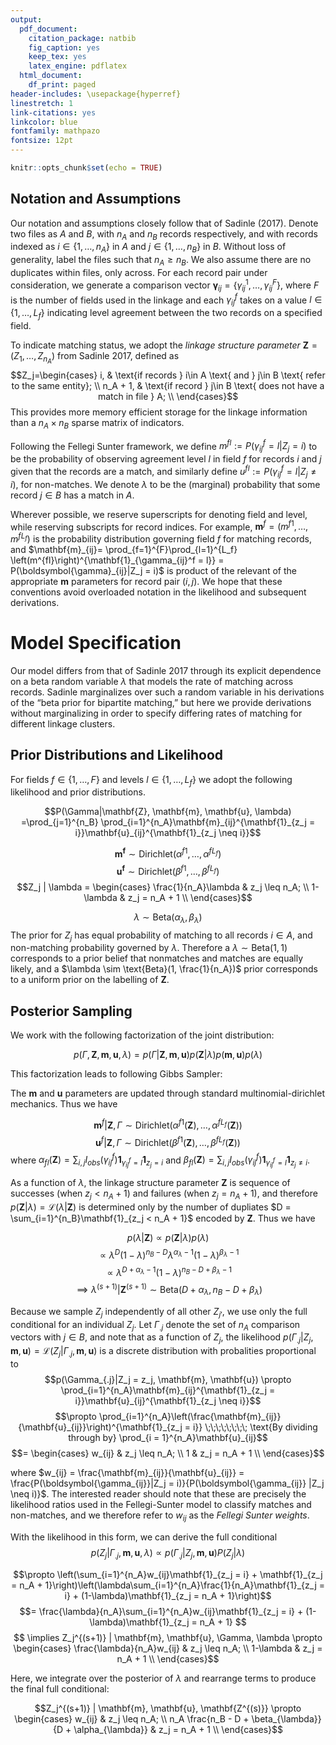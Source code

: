 ```yaml
---
output:
  pdf_document:
    citation_package: natbib
    fig_caption: yes
    keep_tex: yes
    latex_engine: pdflatex
  html_document:
    df_print: paged
header-includes: \usepackage{hyperref}
linestretch: 1
link-citations: yes
linkcolor: blue
fontfamily: mathpazo
fontsize: 12pt
---
```

\begin{flushright} 
	\end{flushright}
	\begin{center} \textbf{Base Model Specification}
	
	Brian Kundinger

	\end{center}

```r
knitr::opts_chunk$set(echo = TRUE)
```


## Notation and Assumptions

Our notation and assumptions closely follow that of Sadinle (2017). Denote two files as $A$ and $B$, with $n_A$ and $n_B$ records respectively, and with records indexed as $i \in \{1, \ldots, n_A\}$ in $A$ and $j \in \{1, \ldots, n_B\}$ in $B$. Without loss of generality, label the files such that $n_A \geq n_B$. We also assume there are no duplicates within files, only across. For each record pair under consideration, we generate a comparison vector $\boldsymbol{\gamma}_{ij} = \{\gamma_{ij}^1, \ldots, \gamma_{ij}^F\}$, where  $F$ is the number of fields used in the linkage and each $\gamma_{ij}^f$ takes on a value $l \in \{1, \ldots, L_f\}$ indicating level agreement between the two records on a specified field.

To indicate matching status, we adopt the *linkage structure parameter* $\mathbf{Z} = (Z_1, \ldots, Z_{n_A})$ from Sadinle 2017, defined as
$$Z_j=\begin{cases} 
    i,  & \text{if records } i\in A \text{ and } j\in B \text{ refer to the same entity}; \\
    n_A + 1,  & \text{if record } j\in B \text{ does not have a match in file } A; \\
\end{cases}$$
This provides more memory efficient storage for the linkage information than a $n_A \times n_B$ sparse matrix of indicators.

Following the Fellegi Sunter framework, we define $m^{fl}:= P(\gamma_{ij}^f = l |Z_j = i)$ to be the probability of observing agreement level $l$ in field $f$ for records $i$ and $j$ given that the records are a match, and similarly define $u^{fl}:= P(\gamma_{ij}^f = l |Z_j \neq i)$, for non-matches. We denote $\lambda$ to be the (marginal) probability that some record $j \in B$ has a match in $A$. 

Wherever possible, we reserve superscripts for denoting field and level, while reserving subscripts for record indices. For example, $\mathbf{m}^f = (m^{f1}, \ldots, m^{fL_f})$ is the probability distribution governing field $f$ for matching records, and $\mathbf{m}_{ij}= \prod_{f=1}^{F}\prod_{l=1}^{L_f} \left(m^{fl}\right)^{\mathbf{1}_{\gamma_{ij}^f = l}} = P(\boldsymbol{\gamma}_{ij}|Z_j = i)$ is product of the relevant of the appropriate $\mathbf{m}$ parameters for record pair $(i,j)$. We hope that these conventions avoid overloaded notation in the likelihood and subsequent derivations. 

# Model Specification

Our model differs from that of Sadinle 2017 through its explicit dependence on a beta random variable $\lambda$ that models the rate of matching across records. Sadinle marginalizes over such a random variable in his derivations of  the "beta prior for bipartite matching," but here we provide derivations without marginalizing in order to specify differing rates of matching for different linkage clusters. 

## Prior Distributions and Likelihood

For fields $f \in \{1, \ldots, F\}$ and levels $l\in \{1, \ldots, L_f\}$ we adopt the following likelihood and prior distributions. 

$$P(\Gamma|\mathbf{Z}, \mathbf{m}, \mathbf{u}, \lambda) =\prod_{j=1}^{n_B}  \prod_{i=1}^{n_A}\mathbf{m}_{ij}^{\mathbf{1}_{z_j = i}}\mathbf{u}_{ij}^{\mathbf{1}_{z_j \neq i}}$$

$$\mathbf{m^{f}} \sim \text{Dirichlet}(\alpha^{f1}, \ldots, \alpha^{fL_f})$$
$$\mathbf{u^{f}} \sim \text{Dirichlet}(\beta^{f1}, \ldots, \beta^{fL_f})$$
$$Z_j | \lambda =
\begin{cases} 
    \frac{1}{n_A}\lambda  & z_j \leq n_A; \\
     1-\lambda &  z_j  = n_A + 1 \\
\end{cases}$$

$$\lambda \sim \text{Beta}(\alpha_{\lambda}, \beta_{\lambda}) $$
The prior for $Z_j$ has equal probability of matching to all records $i\in A$, and non-matching probability governed by $\lambda$. Therefore a  $\lambda \sim \text{Beta}(1, 1)$ corresponds to a prior belief that nonmatches and matches are equally likely, and a $\lambda \sim \text{Beta}(1, \frac{1}{n_A})$ prior corresponds to a uniform prior on the labelling of $\mathbf{Z}$. 


## Posterior Sampling

We work with the following factorization of the joint distribution:

$$p(\Gamma, \mathbf{Z}, \mathbf{m}, \mathbf{u}, \lambda) = p(\Gamma|\mathbf{Z}, \mathbf{m}, \mathbf{u}) p(\mathbf{Z} | \lambda) p(\mathbf{m}, \mathbf{u}) p(\lambda)$$

This factorization leads to following Gibbs Sampler:

\underline{Sample $\mathbf{m}^{(s+1)}$ $\mathbf{u}^{(s+1)}|\Gamma, \mathbf{Z}^{(s)}$:} The $\mathbf{m}$ and $\mathbf{u}$ parameters are updated through standard multinomial-dirichlet mechanics. Thus we have 

$$\mathbf{m}^f|\mathbf{Z}, \Gamma \sim \text{Dirichlet}(\alpha^{f1}(\mathbf{Z}), \ldots, \alpha^{fL_f}(\mathbf{Z}))$$
$$\mathbf{u}^f|\mathbf{Z}, \Gamma \sim \text{Dirichlet}(\beta^{f1}(\mathbf{Z}), \ldots, \beta^{fL_f}(\mathbf{Z}))$$
where $\alpha_{fl}(\mathbf{Z})= \sum_{i,j} I_{obs}(\gamma_{ij}^f)\mathbf{1}_{\gamma_{ij}^f = l} \mathbf{1}_{z_j = i}$ and $\beta_{fl}(\mathbf{Z})= \sum_{i,j} I_{obs}(\gamma_{ij}^f)\mathbf{1}_{\gamma_{ij}^f = l} \mathbf{1}_{z_j \neq i}$.

\underline{Sample $\lambda^{(s+1)}|\mathbf{Z}^{(s)}$} As a function of $\lambda$, the linkage structure parameter $\mathbf{Z}$ is sequence of successes (when $z_j < n_A + 1$) and failures (when $z_j = n_A + 1$), and therefore $p(\mathbf{Z}|\lambda) = \mathcal{L}(\lambda|\mathbf{Z})$ is  determined only by the number of dupliates $D = \sum_{i=1}^{n_B}\mathbf{1}_{z_j < n_A + 1}$ encoded by $\mathbf{Z}$. Thus we have

$$p(\lambda | \mathbf{Z}) \propto p(\mathbf{Z}|\lambda)p(\lambda)$$
$$\propto \lambda^D (1-\lambda)^{n_B - D} \lambda^{\alpha_{\lambda} -1} (1-\lambda)^{\beta_{\lambda} -1}$$
$$ \propto \lambda^{D + \alpha_{\lambda} - 1} (1-\lambda)^{n_B - D + \beta_{\lambda} -1}$$
$$\implies \lambda^{(s+1)}|\mathbf{Z}^{(s+1)} \sim \text{Beta}(D + \alpha_{\lambda}, n_B - D + \beta_{\lambda})$$

\underline{Sample $\mathbf{Z}^{(s+1)}|\Gamma, \mathbf{m}^{(s+1)}, \mathbf{u}^{(s+1)}, \lambda^{(s+1)}$} Because we sample $Z_j$ independently of all other $Z_{j'}$, we use only the full conditional for an individual $Z_j$. Let $\Gamma_{.j}$ denote the set of $n_A$ comparison vectors with $j \in B$, and note that as a function of $Z_j$, the likelihood $p(\Gamma_{.j}|Z_j, \mathbf{m}, \mathbf{u}) = \mathcal{L}(Z_j|\Gamma_{.j}, \mathbf{m}, \mathbf{u})$ is a discrete distribution with probalities proportional to 
$$p(\Gamma_{.j}|Z_j = z_j, \mathbf{m}, \mathbf{u}) \propto \prod_{i=1}^{n_A}\mathbf{m}_{ij}^{\mathbf{1}_{z_j = i}}\mathbf{u}_{ij}^{\mathbf{1}_{z_j \neq i}}$$
$$\propto \prod_{i=1}^{n_A}\left(\frac{\mathbf{m}_{ij}}{\mathbf{u}_{ij}}\right)^{\mathbf{1}_{z_j = i}} \;\;\;\;\;\;\;\; \text{By dividing through by} \prod_{i = 1}^{n_A}\mathbf{u}_{ij}$$
$$=
\begin{cases} 
    w_{ij}  & z_j \leq n_A; \\
    1 &  z_j  = n_A + 1 \\
\end{cases}$$

where $w_{ij} = \frac{\mathbf{m}_{ij}}{\mathbf{u}_{ij}} = \frac{P(\boldsymbol{\gamma_{ij}}|Z_j = i)}{P(\boldsymbol{\gamma_{ij}} |Z_j \neq i)}$. The interested reader should note that these are precisely the likelihood ratios used in the Fellegi-Sunter model to classify matches and non-matches, and we therefore refer to $w_{ij}$ as the *Fellegi Sunter weights*.

With the likelihood in this form, we can derive the full conditional
$$p(Z_j|\Gamma_{.j}, \mathbf{m} ,\mathbf{u}, \lambda) \propto p(\Gamma_{.j}| Z_j, \mathbf{m} ,\mathbf{u}) P(Z_j|\lambda)$$

$$\propto \left(\sum_{i=1}^{n_A}w_{ij}\mathbf{1}_{z_j = i} + \mathbf{1}_{z_j = n_A + 1}\right)\left(\lambda\sum_{i=1}^{n_A}\frac{1}{n_A}\mathbf{1}_{z_j = i} + (1-\lambda)\mathbf{1}_{z_j = n_A + 1}\right)$$
$$= \frac{\lambda}{n_A}\sum_{i=1}^{n_A}w_{ij}\mathbf{1}_{z_j = i} + (1-\lambda)\mathbf{1}_{z_j = n_A + 1} $$
$$ \implies Z_j^{(s+1)} | \mathbf{m}, \mathbf{u}, \Gamma, \lambda \propto
\begin{cases} 
    \frac{\lambda}{n_A}w_{ij}   & z_j \leq n_A; \\
     1-\lambda &  z_j  = n_A + 1 \\
\end{cases}$$

Here, we integrate over the posterior of $\lambda$ and rearrange terms to produce the final full conditional:

$$Z_j^{(s+1)} | \mathbf{m}, \mathbf{u}, \mathbf{Z^{(s)}} \propto
\begin{cases} 
    w_{ij}  & z_j \leq n_A; \\
     n_A \frac{n_B - D + \beta_{\lambda}}{D + \alpha_{\lambda}} &  z_j  = n_A + 1 \\
\end{cases}$$
